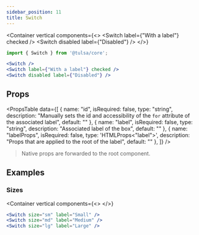 ```yaml
---
sidebar_position: 11
title: Switch
---
```


<Container
    vertical
    components={<>
        <Switch />
        <Switch label={"With a label"} checked />
        <Switch disabled label={"Disabled"} />
    </>}
>

```jsx
import { Switch } from '@tulsa/core';

<Switch />
<Switch label={"With a label"} checked />
<Switch disabled label={"Disabled"} />
```

</Container>


## Props

<PropsTable
    data={[
        {
            name: "id",
            isRequired: false,
            type: "string",
            description: "Manually sets the id and accessibility of the `for` attribute of the associated label",
            default: ""
        },
        {
            name: "label",
            isRequired: false,
            type: "string",
            description: "Associated label of the box",
            default: ""
        },
        {
            name: "labelProps",
            isRequired: false,
            type: 'HTMLProps<"label">',
            description: "Props that are applied to the root of the label",
            default: ""
        },
    ]}
/>

> Native props are forwarded to the root component.

## Examples

### Sizes

<Container
    vertical
    components={<>
        <Switch size="sm" label="Small" />
        <Switch size="md" label="Medium" />
        <Switch size="lg" label="Large" />
    </>}
>

```jsx
<Switch size="sm" label="Small" />
<Switch size="md" label="Medium" />
<Switch size="lg" label="Large" />
```

</Container>
